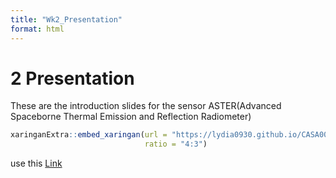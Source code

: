 ```yaml
---
title: "Wk2_Presentation"
format: html
---
```


# 2 Presentation

These are the introduction slides for the sensor ASTER(Advanced Spaceborne Thermal Emission and Reflection Radiometer)

```r
xaringanExtra::embed_xaringan(url = "https://lydia0930.github.io/CASA0023xaringan/w2-slides.html",
                              ratio = "4:3")
```

use this [Link](https://lydia0930.github.io/CASA0023xaringan/w2-slides.html){.uri}
